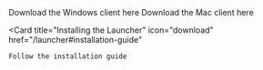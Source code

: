 <CardGroup cols={2}>
    <Card
        title="Windows Client"
        icon="download"
        href="https://elefant.gg/win"
    >
        Download the Windows client here
    </Card>
    <Card
        title="Mac Client"
        icon="download"
        href="https://elefant.gg/mac"
    >
        Download the Mac client here
    </Card>
</CardGroup>

<Card
    title="Installing the Launcher"
    icon="download"
    href="/launcher#installation-guide"
>
    Follow the installation guide
</Card>
